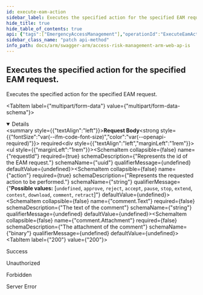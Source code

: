 ```yaml
---
id: execute-eam-action
sidebar_label: Executes the specified action for the specified EAM request.
hide_title: true
hide_table_of_contents: true
api: {"tags":["EmergencyAccessManagement"],"operationId":"ExecuteEamAction","requestBody":{"content":{"multipart/form-data":{"schema":{"type":"object","properties":{"requestId":{"description":"Represents the id of the EAM request.","type":"string","format":"uuid"},"action":{"description":"Represents the requested action to be performed.","type":"string","enum":["undefined","approve","reject","accept","pause","stop","extend","contest","download","comment","retract"]},"comment.Text":{"description":"The text of the comment","type":"string"},"comment.Attachment":{"description":"The attachment of the comment","type":"string","format":"binary"}},"required":["requestId","action"]}}},"required":true},"responses":{"200":{"description":"Success"},"401":{"description":"Unauthorized"},"403":{"description":"Forbidden"},"500":{"description":"Server Error"}},"description":"Executes the specified action for the specified EAM request.","method":"patch","path":"/api/eam/executeEamAction","info":{"version":"v1","title":"Access Risk Management ARM Web APIs"},"postman":{"name":"Executes the specified action for the specified EAM request.","description":{"type":"text/plain"},"url":{"path":["api","eam","executeEamAction"],"host":["{{baseUrl}}"],"query":[],"variable":[]},"header":[{"key":"Content-Type","value":"multipart/form-data"}],"method":"PATCH","body":{"mode":"formdata","formdata":[]}}}
sidebar_class_name: "patch api-method"
info_path: docs/arm/swagger-arm/access-risk-management-arm-web-ap-is
---
```



## Executes the specified action for the specified EAM request.



Executes the specified action for the specified EAM request.

<MimeTabs><TabItem label={"multipart/form-data"} value={"multipart/form-data-schema"}><details style={{}} data-collapsed={false} open={true}><summary style={{"textAlign":"left"}}><strong>Request Body</strong><strong style={{"fontSize":"var(--ifm-code-font-size)","color":"var(--openapi-required)"}}> required</strong></summary><div style={{"textAlign":"left","marginLeft":"1rem"}}></div><ul style={{"marginLeft":"1rem"}}><SchemaItem collapsible={false} name={"requestId"} required={true} schemaDescription={"Represents the id of the EAM request."} schemaName={"uuid"} qualifierMessage={undefined} defaultValue={undefined}></SchemaItem><SchemaItem collapsible={false} name={"action"} required={true} schemaDescription={"Represents the requested action to be performed."} schemaName={"string"} qualifierMessage={"**Possible values:** [`undefined`, `approve`, `reject`, `accept`, `pause`, `stop`, `extend`, `contest`, `download`, `comment`, `retract`]"} defaultValue={undefined}></SchemaItem><SchemaItem collapsible={false} name={"comment.Text"} required={false} schemaDescription={"The text of the comment"} schemaName={"string"} qualifierMessage={undefined} defaultValue={undefined}></SchemaItem><SchemaItem collapsible={false} name={"comment.Attachment"} required={false} schemaDescription={"The attachment of the comment"} schemaName={"binary"} qualifierMessage={undefined} defaultValue={undefined}></SchemaItem></ul></details></TabItem></MimeTabs><div><ApiTabs><TabItem label={"200"} value={"200"}><div>

Success

</div><div></div></TabItem><TabItem label={"401"} value={"401"}><div>

Unauthorized

</div><div></div></TabItem><TabItem label={"403"} value={"403"}><div>

Forbidden

</div><div></div></TabItem><TabItem label={"500"} value={"500"}><div>

Server Error

</div><div></div></TabItem></ApiTabs></div>
      